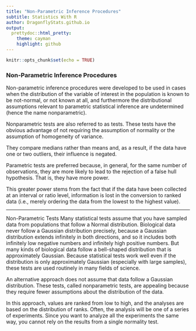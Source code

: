 ```yaml
---
title: "Non-Parametric Inference Procedures"
subtitle: Statistics With R
author: DragonflyStats.github.io
output:
  prettydoc::html_pretty:
    theme: cayman
    highlight: github
---
```



```r
knitr::opts_chunk$set(echo = TRUE)
```


### Non-Parametric Inference Procedures

Non-parametric inference procedures were developed to be used in cases when the distribution of the variable of interest in the population is known to be not-normal, or not known at all, and furthermore the distributional assumptions relevant to parametric statistical inference are undetermined (hence the name nonparametric).


Nonparametric tests are also referred to as \textbf{\emph{distribution-free}} tests. These tests have the obvious advantage of not requiring the assumption of normality or the assumption of homogeneity of variance. 

They compare medians rather than means and, as a result, if the data have one or two outliers, their influence is negated.

Parametric tests are preferred because, in general, for the same number of observations, they are more likely to lead to the rejection of a false hull hypothesis. That is, they have more power. 

This greater power stems from the fact that if the data have been collected at an interval or ratio level, information is lost in the conversion to ranked data (i.e., merely ordering the data from the lowest to the highest value).

------------------------------------------------------------------


Non-Parametric Tests
Many statistical tests assume that you have sampled data from populations that follow a Normal distribution. Biological data never follow a Gaussian distribution precisely, because a Gaussian distribution extends infinitely in both directions, and so it includes both infinitely low negative numbers and infinitely high positive numbers. But many kinds of biological data follow a bell-shaped distribution that is approximately Gaussian. Because statistical tests work well even if the distribution is only approximately Gaussian (especially with large samples), these tests are used routinely in many fields of science.

An alternative approach does not assume that data follow a Gaussian distribution. These tests, called nonparametric tests, are appealing because they require fewer assumptions about the distribution of the data.

In this approach, values are ranked from low to high, and the analyses are based on the distribution of ranks. Often, the analysis will be one of a series of experiments. Since you want to analyze all the experiments the same way, you cannot rely on the results from a single normality test.